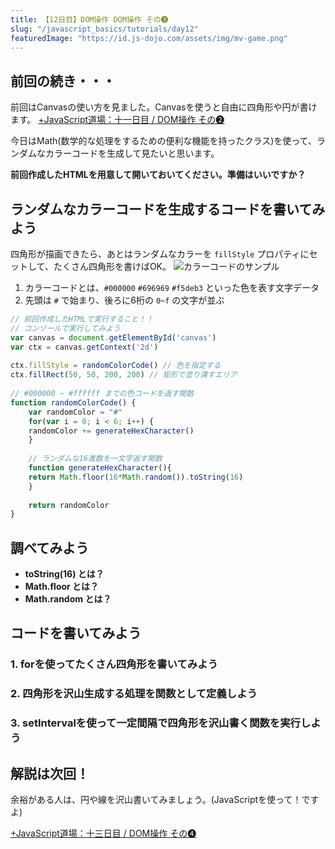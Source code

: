 ```yaml
---
title: 【12日目】DOM操作 DOM操作 その❸
slug: "/javascript_basics/tutorials/day12"
featuredImage: "https://id.js-dojo.com/assets/img/mv-game.png"
---
```


## 前回の続き・・・

前回はCanvasの使い方を見ました。Canvasを使うと自由に四角形や円が書けます。
[+JavaScript道場：十一日目 / DOM操作 その❷](day11)

今日はMath(数学的な処理をするための便利な機能を持ったクラス)を使って、ランダムなカラーコードを生成して見たいと思います。

**前回作成したHTMLを用意して開いておいてください。準備はいいですか？**

## ランダムなカラーコードを生成するコードを書いてみよう
四角形が描画できたら、あとはランダムなカラーを `fillStyle` プロパティにセットして、たくさん四角形を書けばOK。
![カラーコードのサンプル](/images/12day_01.png)

1. カラーコードとは、`#000000` `#696969` `#f5deb3` といった色を表す文字データ
2. 先頭は `#` で始まり、後ろに6桁の `0~f` の文字が並ぶ

```js
// 前回作成したHTMLで実行すること！！
// コンソールで実行してみよう
var canvas = document.getElementById('canvas')
var ctx = canvas.getContext('2d')
　　
ctx.fillStyle = randomColorCode() // 色を指定する
ctx.fillRect(50, 50, 200, 200) // 矩形で塗り潰すエリア
　　
// #000000 ~ #ffffff までの色コードを返す関数
function randomColorCode() {
    var randomColor = "#"
    for(var i = 0; i < 6; i++) {
    randomColor += generateHexCharacter()
    }
　　
    // ランダムな16進数を一文字返す関数
    function generateHexCharacter(){
    return Math.floor(16*Math.random()).toString(16)
    }
　　
    return randomColor
}
```

## 調べてみよう
- **toString(16) とは？**
- **Math.floor とは？**
- **Math.random とは？**

## コードを書いてみよう
### 1. forを使ってたくさん四角形を書いてみよう
### 2. 四角形を沢山生成する処理を関数として定義しよう
### 3. setIntervalを使って一定間隔で四角形を沢山書く関数を実行しよう

## 解説は次回！

余裕がある人は、円や線を沢山書いてみましょう。(JavaScriptを使って！ですよ)

[+JavaScript道場：十三日目 / DOM操作 その❹](day13)
